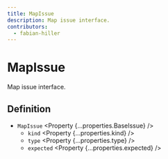 ```yaml
---
title: MapIssue
description: Map issue interface.
contributors:
  - fabian-hiller
---
```



# MapIssue

Map issue interface.

## Definition

- `MapIssue` <Property {...properties.BaseIssue} />
  - `kind` <Property {...properties.kind} />
  - `type` <Property {...properties.type} />
  - `expected` <Property {...properties.expected} />
